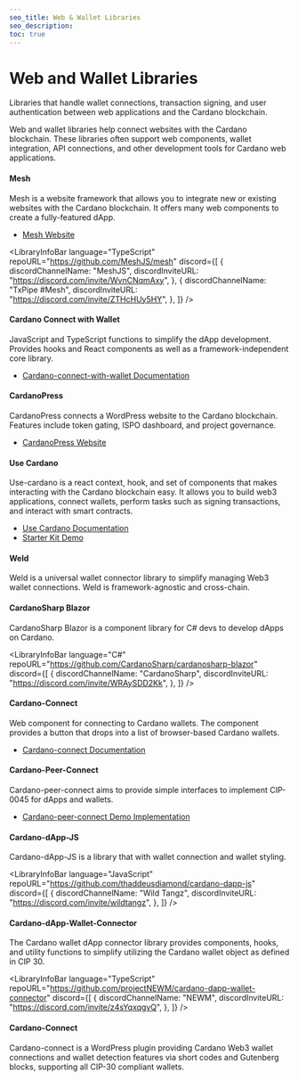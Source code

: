 ```yaml
---
seo_title: Web & Wallet Libraries
seo_description:
toc: true
---
```



# Web and Wallet Libraries

Libraries that handle wallet connections, transaction signing, and user authentication between web applications and the Cardano blockchain.

Web and wallet libraries help connect websites with the Cardano blockchain. These libraries often support web components, wallet integration, API connections, and other development tools for Cardano web applications.

#### Mesh

Mesh is a website framework that allows you to integrate new or existing websites with the Cardano blockchain. It offers many web components to create a fully-featured dApp.

- [Mesh Website](https://meshjs.dev/)

<LibraryInfoBar
  language="TypeScript"
  repoURL="https://github.com/MeshJS/mesh"
  discord={[
    {
      discordChannelName: "MeshJS",
      discordInviteURL: "https://discord.com/invite/WvnCNqmAxy",
    },
    {
      discordChannelName: "TxPipe #Mesh",
      discordInviteURL: "https://discord.com/invite/ZTHcHUy5HY",
    },
  ]}
/>

#### Cardano Connect with Wallet

JavaScript and TypeScript functions to simplify the dApp development. Provides hooks and React components as well as a framework-independent core library.

- [Cardano-connect-with-wallet Documentation](https://cardano-foundation.github.io/cardano-connect-with-wallet/react-storybook/)

<LibraryInfoBar
  language="TypeScript"
  repoURL="https://github.com/cardano-foundation/cardano-connect-with-wallet"
/>

#### CardanoPress

CardanoPress connects a WordPress website to the Cardano blockchain. Features include token gating, ISPO dashboard, and project governance.

- [CardanoPress Website](https://cardanopress.io/)

<LibraryInfoBar
  language="PHP"
  repoURL="https://github.com/CardanoPress/cardanopress"
/>

#### Use Cardano

Use-cardano is a react context, hook, and set of components that makes interacting with the Cardano blockchain easy. It allows you to build web3 applications, connect wallets, perform tasks such as signing transactions, and interact with smart contracts.

- [Use Cardano Documentation](https://use-cardano.alangaming.com/)
- [Starter Kit Demo](https://cardano-starter-kit.alangaming.com/)

<LibraryInfoBar
  language="TypeScript"
  repoURL="https://github.com/use-cardano/use-cardano"
/>

#### Weld

Weld is a universal wallet connector library to simplify managing Web3 wallet connections. Weld is framework-agnostic and cross-chain.

<LibraryInfoBar
  language="TypeScript"
  repoURL="https://github.com/Cardano-Forge/weld"
/>

#### CardanoSharp Blazor

CardanoSharp Blazor is a component library for C# devs to develop dApps on Cardano.

<LibraryInfoBar
  language="C#"
  repoURL="https://github.com/CardanoSharp/cardanosharp-blazor"
  discord={[
    {
      discordChannelName: "CardanoSharp",
      discordInviteURL: "https://discord.com/invite/WRAySDD2Kk",
    },
  ]}
/>

#### Cardano-Connect

Web component for connecting to Cardano wallets. The component provides a button that drops into a list of browser-based Cardano wallets.

- [Cardano-connect Documentation](https://github.com/osc707/cardano-connect/blob/main/custom-elements.md)

<LibraryInfoBar
  language="HTML"
  repoURL="https://github.com/osc707/cardano-connect"
/>

#### Cardano-Peer-Connect

Cardano-peer-connect aims to provide simple interfaces to implement CIP-0045 for dApps and wallets.

- [Cardano-peer-connect Demo Implementation](https://github.com/fabianbormann/cip-0045-demo-implementation)

<LibraryInfoBar
  language="TypeScript"
  repoURL="https://github.com/fabianbormann/cardano-peer-connect"
/>

#### Cardano-dApp-JS

Cardano-dApp-JS is a library that with wallet connection and wallet styling.

<LibraryInfoBar
  language="JavaScript"
  repoURL="https://github.com/thaddeusdiamond/cardano-dapp-js"
  discord={[
    {
      discordChannelName: "Wild Tangz",
      discordInviteURL: "https://discord.com/invite/wildtangz",
    },
  ]}
/>

#### Cardano-dApp-Wallet-Connector

The Cardano wallet dApp connector library provides components, hooks, and utility functions to simplify utilizing the Cardano wallet object as defined in CIP 30.

<LibraryInfoBar
  language="TypeScript"
  repoURL="https://github.com/projectNEWM/cardano-dapp-wallet-connector"
  discord={[
    {
      discordChannelName: "NEWM",
      discordInviteURL: "https://discord.com/invite/z4sYqxqgvQ",
    },
  ]}
/>

#### Cardano-Connect

Cardano-connect is a WordPress plugin providing Cardano Web3 wallet connections and wallet detection features via short codes and Gutenberg blocks, supporting all CIP-30 compliant wallets.

<LibraryInfoBar
  language="TypeScript"
  repoURL="https://github.com/devhalls/cardano-connect"
/>
